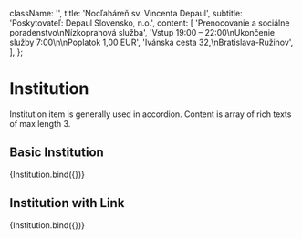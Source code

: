 

  className: '',
  title: 'Nocľaháreň sv. Vincenta Depaul',
  subtitle: 'Poskytovateľ: Depaul Slovensko, n.o.',
  content: [
    'Prenocovanie a sociálne poradenstvo\nNízkoprahová služba',
    'Vstup 19:00 – 22:00\nUkončenie služby 7:00\n\nPoplatok 1,00 EUR',
    'Ivánska cesta 32,\nBratislava-Ružinov',
  ],
};

<Meta title="components/molecules/Institution" decorators={[withDesign]} />

# Institution

Institution item is generally used in accordion. Content is array of rich texts of max length 3.

## Basic Institution

<Canvas>
  <Story
    name="Basic Institution"
    argTypes={argTypes}
    args={{
      ...defaultArgs,
    }}
  >
    {Institution.bind({})}
  </Story>
</Canvas>

## Institution with Link

<Canvas>
  <Story
    name="Institution with Link"
    argTypes={argTypes}
    args={{
      ...defaultArgs,
      url: '#',
      urlLabel: 'Zistiť viac',
    }}
  >
    {Institution.bind({})}
  </Story>
</Canvas>

<ArgsTable of={Institution} />
